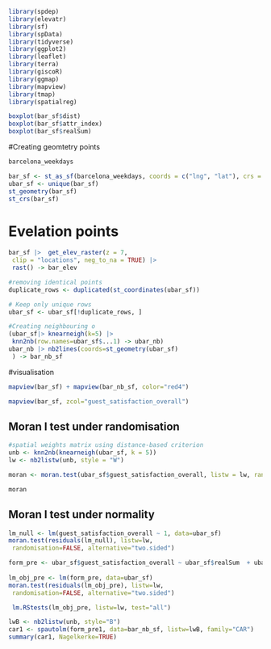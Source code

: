 
```{r}
library(spdep)
library(elevatr)
library(sf)
library(spData)
library(tidyverse)
library(ggplot2)
library(leaflet)
library(terra)
library(giscoR)
library(ggmap)
library(mapview)
library(tmap)
library(spatialreg)
```

```{r}
boxplot(bar_sf$dist)
boxplot(bar_sf$attr_index)
boxplot(bar_sf$realSum)

```


#Creating geomtetry points
```{r}
barcelona_weekdays

bar_sf <- st_as_sf(barcelona_weekdays, coords = c("lng", "lat"), crs = 4326)
ubar_sf <- unique(bar_sf)
st_geometry(bar_sf)
st_crs(bar_sf)
```

# Evelation points
```{r}
bar_sf |>  get_elev_raster(z = 7,
 clip = "locations", neg_to_na = TRUE) |> 
 rast() -> bar_elev

```
```{r}
#removing identical points
duplicate_rows <- duplicated(st_coordinates(ubar_sf))

# Keep only unique rows
ubar_sf <- ubar_sf[!duplicate_rows, ]

#Creating neighbouring o
(ubar_sf|> knearneigh(k=5) |>
 knn2nb(row.names=ubar_sf$...1) -> ubar_nb)
ubar_nb |> nb2lines(coords=st_geometry(ubar_sf)
 ) -> bar_nb_sf
```

#visualisation
```{r}
mapview(bar_sf) + mapview(bar_nb_sf, color="red4")


```

```{r}
mapview(bar_sf, zcol="guest_satisfaction_overall")
```



## Moran I test under randomisation
```{r}

#spatial weights matrix using distance-based criterion
unb <- knn2nb(knearneigh(ubar_sf, k = 5))
lw <- nb2listw(unb, style = "W")

moran <- moran.test(ubar_sf$guest_satisfaction_overall, listw = lw, randomisation=TRUE, alternative="two.sided")

moran

```

## Moran I test under normality

```{r}
lm_null <- lm(guest_satisfaction_overall ~ 1, data=ubar_sf)
moran.test(residuals(lm_null), listw=lw,
 randomisation=FALSE, alternative="two.sided")

```
```{r}

form_pre <- ubar_sf$guest_satisfaction_overall ~ ubar_sf$realSum  + ubar_sf$host_is_superhost +ubar_sf$attr_index + ubar_sf$room_private + ubar_sf$room_type + ubar_sf$room_shared +ubar_sf$person_capacity + ubar_sf$attr_index_norm +ubar_sf$metro_dist + ubar_sf$dist + ubar_sf$rest_index
  
lm_obj_pre <- lm(form_pre, data=ubar_sf)
moran.test(residuals(lm_obj_pre), listw=lw,
 randomisation=FALSE, alternative="two.sided")

```


```{r} 
 lm.RStests(lm_obj_pre, listw=lw, test="all")
```



```{r}

lwB <- nb2listw(unb, style="B")
car1 <- spautolm(form_pre1, data=bar_nb_sf, listw=lwB, family="CAR")
summary(car1, Nagelkerke=TRUE)
```






